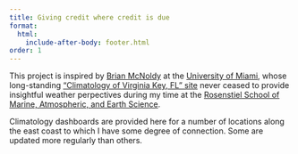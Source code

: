```yaml
---
title: Giving credit where credit is due
format:
  html:
    include-after-body: footer.html
order: 1
---
```


This project is inspired by [Brian McNoldy](https://bmcnoldy.earth.miami.edu) at the [University of Miami](https://welcome.miami.edu), whose long-standing ["Climatology of Virginia Key, FL" site](https://mcnoldy.earth.miami.edu/vk/) never ceased to provide insightful weather perpectives during my time at the [Rosenstiel School of Marine, Atmospheric, and Earth Science](https://earth.miami.edu).

Climatology dashboards are provided here for a number of locations along the east coast to which I have some degree of connection. Some are updated more regularly than others.